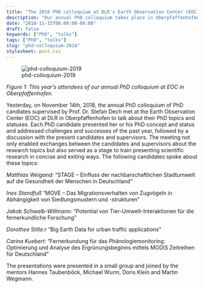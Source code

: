 ```yaml
---
title: "The 2018 PhD colloquium at DLR's Earth Observation Center (EOC) in Oberpfaffenhofen"
description: "Our annual PhD colloquium takes place in Oberpfaffenhofen every year."
date: "2018-11-15T08:00:00-00:00"
draft: false
keywords: ["PhD", "talks"]
tags: ["PhD", "talks"]
slug: "phd-colloquium-2018"
stylesheet: post.css
---
```


![phd-colloquium-2019](/img/phd-colloquium-2018.jpg)
<figcaption>*Figure 1: This year's attendees of our annual PhD colloquium at EOC in Oberpfaffenhofen.*</figcaption>

Yesterday, on November 14th, 2018, the annual PhD colloquium of PhD candiates supervised by Prof. Dr. Stefan Dech met at the Earth Observation Center (EOC) at DLR in Oberpfaffenhofen to talk about their PhD topics and statuses. Each PhD candidate presented her or his PhD concept and status and addressed challenges and successes of the past year, followed by a discussion with the present candidates and supervisors. The meeting not only enabled exchanges between the candidates and supervisors about the research topics but also served as a stage to train presenting scientific research in concise and exiting ways. The following candidates spoke about these topics:

*Matthias Weigand:*
“STAGE – Einfluss der nachbarschaftlichen Stadtumwelt auf die Gesundheit der Menschen in Deutschland”

*Ines Standfuß*
“MOVE – Das Migrationsverhalten von Zugvögeln in Abhängigkeit von Siedlungsmustern und -strukturen”

*Jakob Schwalb-Willmann:*
“Potential von Tier-Umwelt-Interaktionen für die fernerkundliche Forschung”

*Dorothee Stille:r*
“Big Earth Data for urban traffic applications”

*Carina Kuebert:*
“Fernerkundung für das Phänologiemonitoring: Optimierung und Analyse des Ergrünungsbeginns mittels MODIS Zeitreihen für Deutschland”

The presentations were presented in a small group and joined by the mentors Hannes Taubenböck, Michael Wurm, Doris Klein and Martin Wegmann.
